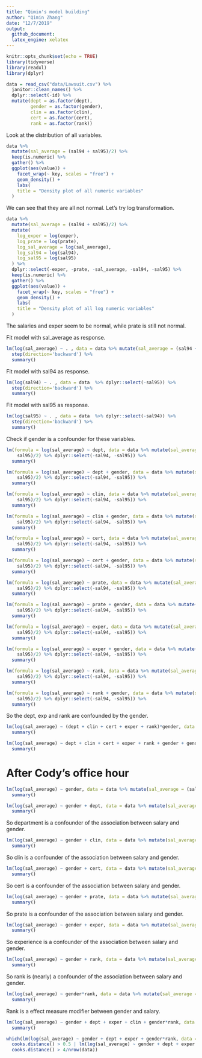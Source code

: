 ```yaml
---
title: "Qimin's model building"
author: "Qimin Zhang"
date: "12/7/2019"
output: 
  github_document:
  latex_engine: xelatex
---
```


```r
knitr::opts_chunk$set(echo = TRUE)
library(tidyverse)
library(readxl)
library(dplyr)
```

```r
data = read_csv("data/Lawsuit.csv") %>% 
  janitor::clean_names() %>% 
  dplyr::select(-id) %>% 
  mutate(dept = as.factor(dept),
         gender = as.factor(gender),
         clin = as.factor(clin),
         cert = as.factor(cert),
         rank = as.factor(rank))
```

Look at the distribution of all variables.

```r
data %>%
  mutate(sal_average = (sal94 + sal95)/2) %>% 
  keep(is.numeric) %>%
  gather() %>% 
  ggplot(aes(value)) +
    facet_wrap(~ key, scales = "free") +
    geom_density() +
    labs(
    title = "Density plot of all numeric variables"
  )
```

We can see that they are all not normal. Let's try log transformation.

```r
data %>%
  mutate(sal_average = (sal94 + sal95)/2) %>%
  mutate(
    log_exper = log(exper),
    log_prate = log(prate),
    log_sal_average = log(sal_average),
    log_sal94 = log(sal94),
    log_sal95 = log(sal95)
  ) %>% 
  dplyr::select(-exper, -prate, -sal_average, -sal94, -sal95) %>% 
  keep(is.numeric) %>%
  gather() %>% 
  ggplot(aes(value)) +
    facet_wrap(~ key, scales = "free") +
    geom_density() +
    labs(
    title = "Density plot of all log numeric variables"
  )
```

The salaries and exper seem to be normal, while prate is still not normal.

Fit model with sal_average as response.

```r
lm(log(sal_average) ~ . , data = data %>% mutate(sal_average = (sal94 + sal95)/2) %>% dplyr::select(-sal94, -sal95)) %>% 
  step(direction='backward') %>% 
  summary()
```

Fit model with sal94 as response.

```r
lm(log(sal94) ~ . , data = data  %>% dplyr::select(-sal95)) %>% 
  step(direction='backward') %>% 
  summary()
```

Fit model with sal95 as response.

```r
lm(log(sal95) ~ . , data = data  %>% dplyr::select(-sal94)) %>% 
  step(direction='backward') %>% 
  summary()
```

Check if gender is a confounder for these variables.

```r
lm(formula = log(sal_average) ~ dept, data = data %>% mutate(sal_average = (sal94 + 
    sal95)/2) %>% dplyr::select(-sal94, -sal95)) %>% 
  summary()

lm(formula = log(sal_average) ~ dept + gender, data = data %>% mutate(sal_average = (sal94 + 
    sal95)/2) %>% dplyr::select(-sal94, -sal95)) %>% 
  summary()
```

```r
lm(formula = log(sal_average) ~ clin, data = data %>% mutate(sal_average = (sal94 + 
    sal95)/2) %>% dplyr::select(-sal94, -sal95)) %>% 
  summary()

lm(formula = log(sal_average) ~ clin + gender, data = data %>% mutate(sal_average = (sal94 + 
    sal95)/2) %>% dplyr::select(-sal94, -sal95)) %>% 
  summary()
```

```r
lm(formula = log(sal_average) ~ cert, data = data %>% mutate(sal_average = (sal94 + 
    sal95)/2) %>% dplyr::select(-sal94, -sal95)) %>% 
  summary()

lm(formula = log(sal_average) ~ cert + gender, data = data %>% mutate(sal_average = (sal94 + 
    sal95)/2) %>% dplyr::select(-sal94, -sal95)) %>% 
  summary()
```

```r
lm(formula = log(sal_average) ~ prate, data = data %>% mutate(sal_average = (sal94 + 
    sal95)/2) %>% dplyr::select(-sal94, -sal95)) %>% 
  summary()

lm(formula = log(sal_average) ~ prate + gender, data = data %>% mutate(sal_average = (sal94 + 
    sal95)/2) %>% dplyr::select(-sal94, -sal95)) %>% 
  summary()
```

```r
lm(formula = log(sal_average) ~ exper, data = data %>% mutate(sal_average = (sal94 + 
    sal95)/2) %>% dplyr::select(-sal94, -sal95)) %>% 
  summary()

lm(formula = log(sal_average) ~ exper + gender, data = data %>% mutate(sal_average = (sal94 + 
    sal95)/2) %>% dplyr::select(-sal94, -sal95)) %>% 
  summary()
```

```r
lm(formula = log(sal_average) ~ rank, data = data %>% mutate(sal_average = (sal94 + 
    sal95)/2) %>% dplyr::select(-sal94, -sal95)) %>% 
  summary()

lm(formula = log(sal_average) ~ rank + gender, data = data %>% mutate(sal_average = (sal94 + 
    sal95)/2) %>% dplyr::select(-sal94, -sal95)) %>% 
  summary()
```

So the dept, exp and rank are confounded by the gender.

```r
lm(log(sal_average) ~ (dept + clin + cert + exper + rank)*gender, data = data %>% mutate(sal_average = (sal94 + sal95)/2) %>% dplyr::select(-sal94, -sal95)) %>% 
  summary()
```


```r
lm(log(sal_average) ~ dept + clin + cert + exper + rank + gender + gender*exper, data = data %>% mutate(sal_average = (sal94 + sal95)/2) %>% dplyr::select(-sal94, -sal95)) %>% 
  summary()
```

# After Cody's office hour

```r
lm(log(sal_average) ~ gender, data = data %>% mutate(sal_average = (sal94 + sal95)/2) %>% dplyr::select(-sal94, -sal95)) %>% 
  summary()

lm(log(sal_average) ~ gender + dept, data = data %>% mutate(sal_average = (sal94 + sal95)/2) %>% dplyr::select(-sal94, -sal95)) %>% 
  summary()
```

So department is a confounder of the association between salary and gender.

```r
lm(log(sal_average) ~ gender + clin, data = data %>% mutate(sal_average = (sal94 + sal95)/2) %>% dplyr::select(-sal94, -sal95)) %>% 
  summary()
```

So clin is a confounder of the association between salary and gender.

```r
lm(log(sal_average) ~ gender + cert, data = data %>% mutate(sal_average = (sal94 + sal95)/2) %>% dplyr::select(-sal94, -sal95)) %>% 
  summary()
```

So cert is a confounder of the association between salary and gender.

```r
lm(log(sal_average) ~ gender + prate, data = data %>% mutate(sal_average = (sal94 + sal95)/2) %>% dplyr::select(-sal94, -sal95)) %>% 
  summary()
```

So prate is a confounder of the association between salary and gender.

```r
lm(log(sal_average) ~ gender + exper, data = data %>% mutate(sal_average = (sal94 + sal95)/2) %>% dplyr::select(-sal94, -sal95)) %>% 
  summary()
```

So experience is a confounder of the association between salary and gender.

```r
lm(log(sal_average) ~ gender + rank, data = data %>% mutate(sal_average = (sal94 + sal95)/2) %>% dplyr::select(-sal94, -sal95)) %>% 
  summary()
```

So rank is (nearly) a confounder of the association between salary and gender.


```r
lm(log(sal_average) ~ gender*rank, data = data %>% mutate(sal_average = (sal94 + sal95)/2) %>% dplyr::select(-sal94, -sal95)) %>% 
  summary()
```

Rank is a effect measure modifier between gender and salary.

```r
lm(log(sal_average) ~ gender + dept + exper + clin + gender*rank, data = data %>% mutate(sal_average = (sal94 + sal95)/2) %>% dplyr::select(-sal94, -sal95)) %>% 
  summary()
```


```r
which(lm(log(sal_average) ~ gender + dept + exper + gender*rank, data = data %>% mutate(sal_average = (sal94 + sal95)/2) %>% dplyr::select(-sal94, -sal95)) %>% 
  cooks.distance() > 0.5 | lm(log(sal_average) ~ gender + dept + exper + gender*rank, data = data %>% mutate(sal_average = (sal94 + sal95)/2) %>% dplyr::select(-sal94, -sal95)) %>% 
  cooks.distance() > 4/nrow(data))
```